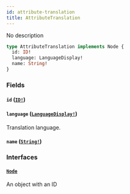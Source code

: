 ```yaml
---
id: attribute-translation
title: AttributeTranslation
---
```


No description

```graphql
type AttributeTranslation implements Node {
  id: ID!
  language: LanguageDisplay!
  name: String!
}
```

### Fields

#### `id` ([`ID!`](../../../developer/api-reference/scalars/id))

#### `language` ([`LanguageDisplay!`](../../../developer/api-reference/objects/language-display))

Translation language.

#### `name` ([`String!`](../../../developer/api-reference/scalars/string))

### Interfaces

#### [`Node`](../../../developer/api-reference/interfaces/node)

An object with an ID
